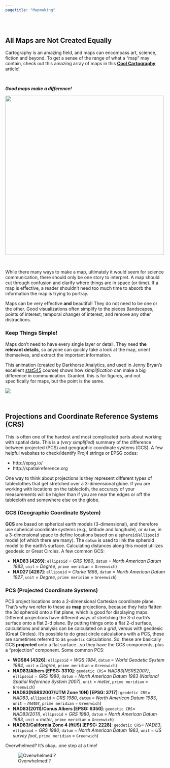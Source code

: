 ```yaml
---
pagetitle: "Mapmaking"
---
```


<br>

## All Maps are Not Created Equally

Cartography is an amazing field, and maps can encompass art, science, fiction and beyond. To get a sense of the range of what a "map" may contain, check out this amazing array of maps in this [**Cool Cartography**](https://www.theguardian.com/travel/gallery/2015/sep/10/cool-cartography-the-art-of-mapmaking) article!

<br>

**_Good maps make a difference!_**

<img src="figs/moat-far-side.png" width="500"/>

<br>

While there many ways to make a map, ultimately it would seem for science communication, there should only be one story to interpret. A map should cut through confusion and clarify where things are in space (or time). If a map is effective, a reader shouldn't need too much time to absorb the information the map is trying to portray. 

Maps can be very effective **and** beautiful! They do not need to be one or the other. Good visualizations often simplify to the pieces (landscapes, points of interest, temporal change) of interest, and remove any other distractions. 

### Keep Things Simple!

Maps don't need to have every single layer or detail. They need **the relevant details**, so anyone can quickly take a look at the map, orient themselves, and extract the important information.

This animation (created by Darkhorse Analytics, and used in Jenny Bryan's excellent [stat545](http://stat545.com/block015_graph-dos-donts.html) course) shows how *simplification* can make a big difference in communication. Granted, this is for figures, and not specifically for maps, but the point is the same.

![](figs/less-is-more-darkhorse-analytics.gif)

<br>

## Projections and Coordinate Reference Systems (CRS)

This is often one of the hardest and most complicated parts about working with spatial data. This is a (*very simplified*) summary of the difference between projected (PCS) and geographic coordinate systems (GCS). A few helpful websites to check/identify Proj4 strings or EPSG codes:

 - http://epsg.io/
 - http://spatialreference.org

One way to think about projections is they represent different types of tableclothes that get stretched over a 3-dimensional globe. If you are working with locations on the tablecloth, the accuracy of your measurements will be higher than if you are near the edges or off the tablecloth and somewhere else on the globe. 

### GCS (Geographic Coordinate System)

**GCS** are based on spherical earth models (3-dimensional), and therefore use spherical coordinate systems (e.g., latitude and longitude), or `datum`, in a 3-dimensional space to define locations based on a `spheroid`/`ellipsoid` model (of which there are many). The `datum` is used to link the spheroid model to the earth’s surface. Calculating distances along this model utilizes geodesic or Great Circles. A few common GCS:

 - **NAD83 [4269]**: `ellipsoid` = *GRS 1980*, `datum` = *North American Datum 1983*, `unit` = *Degree*, `prime meridian` = `Greenwich`)
 - **NAD27 [4267]**: `ellipsoid` = *Clarke 1866*, `datum` = *North American Datum 1927*, `unit` = *Degree*, `prime meridian` = `Greenwich`)


### PCS (Projected Coordinate Systems)

PCS project locations onto a 2-dimensional Cartesian coordinate plane. That’s why we refer to these as **map** projections, because they help flatten the 3d spheroid onto a flat plane, which is good for displaying maps. Different projections have different ways of stretching the 3-d earth’s surface onto a flat 2-d plane. By putting things onto a flat 2-d surface, calculations and analysis can be calculated on a *grid*, versus with geodesic (Great Circles). It's possible to do great circle calculations with a PCS, these are sometimes referred to as `geodetic` calculations. So, these are basically GCS **projected** onto a flat surface...so they have the GCS components, plus a "projection" component. Some common PCS:

 - **WGS84 [4326]**: `ellipsoid` = *WGS 1984*, `datum` = *World Geodetic System 1984*, `unit` = *Degree*, `prime meridian` = `Greenwich`)
 -  **NAD83/Albers [EPSG: 3310]**: `geodetic CRS`= *NAD83(NSRS2007)*, `ellipsoid` = *GRS 1980*, `datum` = *North American Datum 1983 (National Spatial Reference System 2007)*, `unit` = *meter*, `prime meridian` = `Greenwich`)
 - **NAD83(NSRS2007/UTM Zone 10N) [EPSG: 3717]**: `geodetic CRS`= *NAD83*, `ellipsoid` = *GRS 1980*, `datum` = *North American Datum 1983*, `unit` = *meter*, `prime meridian` = `Greenwich`)
  - **NAD83(2011)/Conus Albers [EPSG: 6350]**: `geodetic CRS`= *NAD83(2011)*, `ellipsoid` = *GRS 1980*, `datum` = *North American Datum 1983*, `unit` = *meter*, `prime meridian` = `Greenwich`)
  - **NAD83/California Zone 4 (ftUS) [EPSG: 2228]**: `geodetic CRS`= *NAD83*, `ellipsoid` = *GRS 1980*, `datum` = *North American Datum 1983*, `unit` = *US survey foot*, `prime meridian` = `Greenwich`)


Overwhelmed? It's okay...one step at a time!

![Overwhelmed!?](https://media.giphy.com/media/Nqzq2ULB3Xbqg/giphy.gif)

